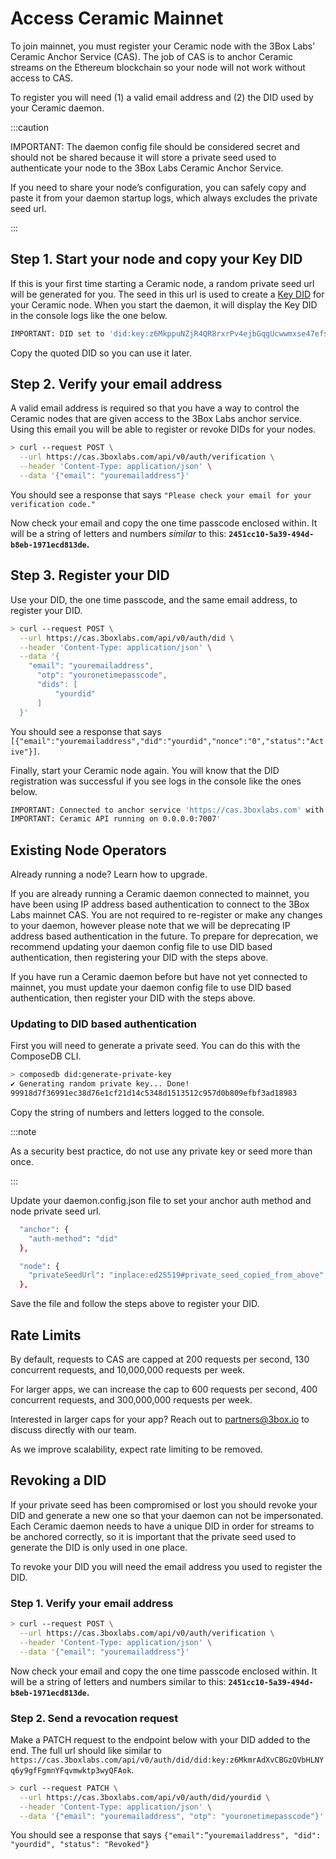 # Access Ceramic Mainnet

To join mainnet, you must register your Ceramic node with the 3Box Labs’ Ceramic Anchor Service (CAS). The job of CAS is to anchor Ceramic streams on the Ethereum blockchain so your node will not work without access to CAS.

To register you will need (1) a valid email address and (2) the DID used by your Ceramic daemon.

:::caution

IMPORTANT: The daemon config file should be considered secret and should not be shared because it will store a private seed used to authenticate your node to the 3Box Labs Ceramic Anchor Service. 

If you need to share your node’s configuration, you can safely copy and paste it from your daemon startup logs, which always excludes the private seed url.

:::

## Step 1. Start your node and copy your Key DID

If this is your first time starting a Ceramic node, a random private seed url will be generated for you. The seed in this url is used to create a [Key DID](https://developers.ceramic.network/reference/accounts/key-did/) for your Ceramic node. When you start the daemon, it will display the Key DID in the console logs like the one below.

```bash
IMPORTANT: DID set to 'did:key:z6MkppuNZjR4QR8rxrPv4ejbGqgUcwwmxse47efsB3C1XnaM'
```

Copy the quoted DID so you can use it later.

## Step 2. Verify your email address

A valid email address is required so that you have a way to control the Ceramic nodes that are given access to the 3Box Labs anchor service. Using this email you will be able to register or revoke DIDs for your nodes.

```bash
> curl --request POST \
  --url https://cas.3boxlabs.com/api/v0/auth/verification \
  --header 'Content-Type: application/json' \
  --data '{"email": "youremailaddress"}'
```

You should see a response that says `"Please check your email for your verification code."`

Now check your email and copy the one time passcode enclosed within. It will be a string of letters and numbers _similar_ to this: **`2451cc10-5a39-494d-b8eb-1971ecd813de`.**

## Step 3. Register your DID

Use your DID, the one time passcode, and the same email address, to register your DID.

```bash
> curl --request POST \
  --url https://cas.3boxlabs.com/api/v0/auth/did \
  --header 'Content-Type: application/json' \
  --data '{
    "email": "youremailaddress",
	  "otp": "youronetimepasscode",
	  "dids": [
		  "yourdid"
	  ]
  }'
```

You should see a response that says `[{"email":"youremailaddress","did":"yourdid","nonce":"0","status":"Active"}]`.

Finally, start your Ceramic node again. You will know that the DID registration was successful if you see logs in the console like the ones below.

```bash
IMPORTANT: Connected to anchor service 'https://cas.3boxlabs.com' with supported anchor chains ['eip155:1']
IMPORTANT: Ceramic API running on 0.0.0.0:7007'
```

## Existing Node Operators

Already running a node? Learn how to upgrade.
    
If you are already running a Ceramic daemon connected to mainnet, you have been using IP address based authentication to connect to the 3Box Labs mainnet CAS. You are not required to re-register or make any changes to your daemon, however please note that we will be deprecating IP address based authentication in the future. To prepare for deprecation, we recommend updating your daemon config file to use DID based authentication, then registering your DID with the steps above.

If you have run a Ceramic daemon before but have not yet connected to mainnet, you must update your daemon config file to use DID based authentication, then register your DID with the steps above.

### Updating to DID based authentication
    
First you will need to generate a private seed. You can do this with the ComposeDB CLI.
    
```bash
> composedb did:generate-private-key
✔ Generating random private key... Done!
99918d7f36991ec38d76e1cf21d14c5348d1513512c957d0b809efbf3ad18983
```

Copy the string of numbers and letters logged to the console.

:::note

As a security best practice, do not use any private key or seed more than once.

:::

Update your daemon.config.json file to set your anchor auth method and node private seed url.

```bash
  "anchor": {
    "auth-method": "did"
  },
```

```bash
  "node": {
    "privateSeedUrl": "inplace:ed25519#private_seed_copied_from_above"
  },
```

Save the file and follow the steps above to register your DID.

## Rate Limits

By default, requests to CAS are capped at 200 requests per second, 130 concurrent requests, and 10,000,000 requests per week. 

For larger apps, we can increase the cap to 600 requests per second, 400 concurrent requests, and 300,000,000 requests per week.

Interested in larger caps for your app? Reach out to [partners@3box.io](mailto:partners@3box.io) to discuss directly with our team.

As we improve scalability, expect rate limiting to be removed.
    
## Revoking a DID
If your private seed has been compromised or lost you should revoke your DID and generate a new one so that your daemon can not be impersonated. Each Ceramic daemon needs to have a unique DID in order for streams to be anchored correctly, so it is important that the private seed used to generate the DID is only used in one place.

To revoke your DID you will need the email address you used to register the DID.

### Step 1. Verify your email address

```bash
> curl --request POST \
  --url https://cas.3boxlabs.com/api/v0/auth/verification \
  --header 'Content-Type: application/json' \
  --data '{"email": "youremailaddress"}'
```

Now check your email and copy the one time passcode enclosed within. It will be a string of letters and numbers similar to this: **`2451cc10-5a39-494d-b8eb-1971ecd813de`.**

### Step 2. Send a revocation request

Make a PATCH request to the endpoint below with your DID added to the end. The full url should like similar to `https://cas.3boxlabs.com/api/v0/auth/did/did:key:z6MkmrAdXvCBGzQVbHLNYq6y9gfFgmnYFqvmwktp3wyQFAok`.

```bash
> curl --request PATCH \
  --url https://cas.3boxlabs.com/api/v0/auth/did/yourdid \
  --header 'Content-Type: application/json' \
  --data '{"email": "youremailaddress", "otp": "youronetimepasscode"}'
```

You should see a response that says `{"email":”youremailaddress", "did": "yourdid", "status": "Revoked"}`
